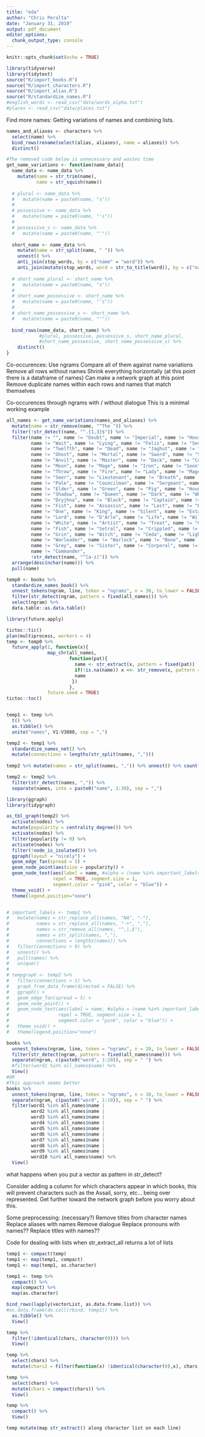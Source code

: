 ```yaml
---
title: "eda"
author: "Chris Peralta"
date: "January 31, 2019"
output: pdf_document
editor_options: 
  chunk_output_type: console
---
```


```r
knitr::opts_chunk$set(echo = TRUE)

library(tidyverse)
library(tidytext)
source("R/import_books.R")
source("R/import_characters.R")
source("R/import_alias.R")
source("R/standardize_names.R")
#english_words <- read_csv("data/words_alpha.txt")
#places <- read_csv("data/places.txt")
```

Find more names:
Getting variations of names and combining lists. 
```r
names_and_aliases <- characters %>% 
  select(name) %>% 
  bind_rows(rename(select(alias, aliases), name = aliases)) %>% 
  distinct()

#The removed code below is unnecessary and wastes time
get_name_variations <- function(name_data){
  name_data <- name_data %>% 
    mutate(name = str_trim(name), 
           name = str_squish(name))
  
  # plural <- name_data %>% 
  #   mutate(name = paste0(name, "s"))
  # 
  # possessive <- name_data %>% 
  #   mutate(name = paste0(name, "'s"))
  # 
  # possessive_s <- name_data %>% 
  #   mutate(name = paste0(name, "'"))
   
  short_name <- name_data %>% 
    mutate(name = str_split(name, " ")) %>% 
    unnest() %>% 
    anti_join(stop_words, by = c("name" = "word")) %>% 
    anti_join(mutate(stop_words, word = str_to_title(word)), by = c("name" = "word"))
  
  # short_name_plural <- short_name %>% 
  #   mutate(name = paste0(name, "s"))
  # 
  # short_name_possessive <- short_name %>% 
  #   mutate(name = paste0(name, "'s"))
  # 
  # short_name_possessive_s <- short_name %>% 
  #   mutate(name = paste0(name, "'"))
    
  bind_rows(name_data, short_name) %>% 
            #plural, possessive, possessive_s, short_name_plural,
            #short_name_possessive, short_name_possessive_s) %>% 
    distinct()
}
```

Co-occurences: 
Use ngrams
Compare all of them against name variations
Remove all rows without names
Shrink everything horizontally
(at this point there is a dataframe of names)
Can make a network graph at this point
Remove duplicate names within each rows and names that match themselves

Co-occurences through ngrams with / without dialogue 
This is a minimal working example
```r
all_names <- get_name_variations(names_and_aliases) %>% 
  mutate(name = str_remove(name, "^The ")) %>% 
  filter(!str_detect(name, "^.{1,3}$")) %>%
  filter(name != "", name != "Doubt", name != "Imperial", name != "House", 
         name != "Wait", name != "Lying", name != "Felis", name != "Seventh", 
         name != "Twelfth", name != "Dead", name != "Jaghut", name != "Darkness",
         name != "Ghost", name != "Mortal", name != "Sword", name != "Shield", 
         name != "Anvil", name != "Master", name != "Deck", name != "Cold", 
         name != "Moon", name != "Mage", name != "Iron", name != "Soon", 
         name != "Throw", name != "Fire", name != "Lady", name != "Mage", 
         name != "Seer", name != "Lieutenant", name != "Breath", name != "Sort",
         name != "Pale", name != "Councilman", name != "Sergeant", name != "High Fist",
         name != "Elder", name != "Green", name != "Pig", name != "Hound", 
         name != "Shadow", name != "Queen", name != "Dark", name != "Whirlwind", 
         name != "Dryjhna", name != "Black", name != "Captain", name != "High", 
         name != "Fist", name != "Assassin", name != "Last", name != "Bear", 
         name != "One", name != "King", name != "Silent", name != "Esta", 
         name != "Lord", name != "D'Arle", name != "Life", name != "Will", 
         name != "White", name != "Artist", name != "Treat", name != "Cook", 
         name != "Fish", name != "Setral", name != "Crippled", name != "Claw", 
         name != "Grin", name != "Witch", name != "Ceda", name != "Light", 
         name != "Warleader", name != "Warlock", name != "Bone", name != "Sengar", 
         name != "Grey", name != "Sister", name != "Corporal", name != "Dying", 
         name != "Commander",
         !str_detect(name, "^[a-z]")) %>% 
  arrange(desc(nchar(name))) %>% 
  pull(name)

temp0 <- books %>% 
  standardize_names_book() %>% 
  unnest_tokens(ngram, line, token = "ngrams", n = 30, to_lower = FALSE) %>%
  filter(str_detect(ngram, pattern = fixed(all_names))) %>% 
  select(ngram) %>% 
  data.table::as.data.table()

library(future.apply)

tictoc::tic()
plan(multiprocess, workers = 4) 
temp <- temp0 %>% 
  future_apply(1, function(x){
               map_chr(all_names,
                       function(pat){
                         name <- str_extract(x, pattern = fixed(pat))
                         if(!is.na(name)) x <<- str_remove(x, pattern = fixed(pat))
                         name
                        })
                       }, 
               future.seed = TRUE)
tictoc::toc()


temp1 <- temp %>% 
  t() %>% 
  as.tibble() %>% 
  unite("names", V1:V3080, sep = ",")

temp2 <- temp1 %>% 
  standardize_names_net() %>% 
  mutate(connections = lengths(str_split(names, ",")))
         
temp2 %>% mutate(names = str_split(names, ",")) %>% unnest() %>% count(names) %>% arrange(desc(n)) %>% View

temp2 <- temp2 %>% 
  filter(str_detect(names, ",")) %>% 
  separate(names, into = paste0("name", 1:30), sep = ",")

library(ggraph)
library(tidygraph)

as_tbl_graph(temp2) %>% 
  activate(nodes) %>% 
  mutate(popularity = centrality_degree()) %>% 
  activate(nodes) %>% 
  filter(popularity != 0) %>% 
  activate(nodes) %>% 
  filter(!node_is_isolated()) %>% 
  ggraph(layout = "nicely") + 
  geom_edge_fan(spread = 5) + 
  geom_node_point(aes(size = popularity)) + 
  geom_node_text(aes(label = name, #alpha = (name %in% important_labels)), 
                 repel = TRUE, segment.size = 1, 
                 segment.color = "pink", color = "blue")) + 
  theme_void() + 
  theme(legend.position="none")


# important_labels <- temp1 %>% 
#   mutate(names = str_replace_all(names, "NA", "-"), 
#          names = str_replace_all(names, "-+", ","), 
#          names = str_remove_all(names, "^,|,$"),
#          names = str_split(names, ","),
#          connections = lengths(names)) %>% 
#   filter(connections > 9) %>% 
#   unnest() %>% 
#   pull(names) %>% 
#   unique()
# 
# tempgraph <- temp2 %>% 
#   filter(connections > 1) %>% 
#   graph_from_data_frame(directed = FALSE) %>% 
#   ggraph() + 
#   geom_edge_fan(spread = 5) + 
#   geom_node_point() + 
#   geom_node_text(aes(label = name, #alpha = (name %in% important_labels)), 
#                  repel = TRUE, segment.size = 1, 
#                  segment.color = "pink", color = "blue")) + 
#   theme_void() + 
#   theme(legend.position="none")
```



```r
books %>% 
  unnest_tokens(ngram, line, token = "ngrams", n = 20, to_lower = FALSE) %>% 
  filter(str_detect(ngram, pattern = fixed(all_names$name))) %>% 
  separate(ngram, c(paste0("word", 1:20)), sep = " ") %>% 
  #filter(word1 %in% all_names$name) %>% 
  View()
#OR
#This approach seems better
books %>% 
  unnest_tokens(ngram, line, token = "ngrams", n = 10, to_lower = FALSE) %>% 
  separate(ngram, c(paste0("word", 1:10)), sep = " ") %>% 
  filter(word1 %in% all_names$name |
         word2 %in% all_names$name |
         word3 %in% all_names$name |
         word4 %in% all_names$name |
         word5 %in% all_names$name |
         word6 %in% all_names$name |
         word7 %in% all_names$name |
         word8 %in% all_names$name |
         word9 %in% all_names$name |
         word10 %in% all_names$name) %>% 
  View()
```
what happens when you put a vector as pattern in str_detect? 

Consider adding a column for which characters appear in which books, this will prevent characters such as the Assail, sorry, etc... being over represented. Get further toward the network graph before you worry about this. 

Some preprocessing:  (necessary?)
Remove titles from character names
Replace aliases with names
Remove dialogue
Replace pronouns with names??
Replace titles with names??



Code for dealing with lists when str_extract_all returns a lot of lists
```r
temp1 <- compact(temp)
temp1 <- map(temp1, compact)
temp1 <- map(temp1, as.character)

temp1 <- temp %>% 
  compact() %>% 
  map(compact) %>% 
  map(as.character)

bind_rows(lapply(vectorList, as.data.frame.list)) %>% 
#as.data.frame(do.call(rbind, temp1)) %>% 
  as.tibble() %>% 
  View()

temp %>%   
  filter(!identical(chars, character(0))) %>% 
  View()

temp %>% 
  select(chars) %>% 
  mutate(chars2 = Filter(function(x) !identical(character(0),x), chars))

temp %>% 
  select(chars) %>% 
  mutate(chars = compact(chars)) %>% 
  View()

temp %>% 
  compact() %>% 
  View()

temp mutate(map str_extract() along character list on each line)
```
